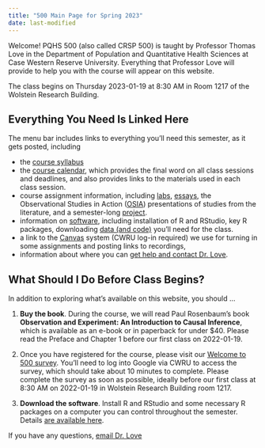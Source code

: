 ```yaml
---
title: "500 Main Page for Spring 2023"
date: last-modified
---
```


Welcome! PQHS 500 (also called CRSP 500) is taught by Professor Thomas Love in the Department of Population and Quantitative Health Sciences at Case Western Reserve University. Everything that Professor Love will provide to help you with the course will appear on this website.

The class begins on Thursday 2023-01-19 at 8:30 AM in Room 1217 of the Wolstein Research Building.

## Everything You Need Is Linked Here

The menu bar includes links to everything you'll need this semester, as it gets posted, including

- the [course syllabus](https://thomaselove.github.io/500-syllabus-2023/)
- the [course calendar](calendar.qmd), which provides the final word on all class sessions and deadlines, and also provides links to the materials used in each class session.
- course assignment information, including [labs](lab1.qmd), [essays](essays.qmd), the Observational Studies in Action ([OSIA](osia.qmd)) presentations of studies from the literature, and a semester-long [project](proj500.qmd).
- information on [software](software.qmd), including installation of R and RStudio, key R packages, downloading [data (and code)](https://github.com/THOMASELOVE/500-data) you'll need for the class.
- a link to the [Canvas](https://canvas.case.edu/) system (CWRU log-in required) we use for turning in some assignments and posting links to recordings,
- information about where you can [get help and contact Dr. Love](contact.qmd).

## What Should I Do Before Class Begins?

In addition to exploring what's available on this website, you should ...

1. **Buy the book**. During the course, we will read Paul Rosenbaum's book **Observation and Experiment: An Introduction to Causal Inference**, which is available as an e-book or in paperback for under $40. Please read the Preface and Chapter 1 before our first class on 2022-01-19.

2. Once you have registered for the course, please visit our [Welcome to 500 survey](https://bit.ly/500-welcome-2023). You'll need to log into Google via CWRU to access the survey, which should take about 10 minutes to complete. Please complete the survey as soon as possible, ideally before our first class at 8:30 AM on 2022-01-19 in Wolstein Research Building room 1217.

3. **Download the software**. Install R and RStudio and some necessary R packages on a computer you can control throughout the semester. Details [are available here](software.qmd).

If you have any questions, [email Dr. Love](contact.qmd)